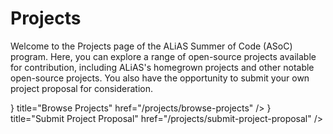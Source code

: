 
# Projects

Welcome to the Projects page of the ALiAS Summer of Code (ASoC) program.
Here, you can explore a range of open-source projects available for contribution, including ALiAS's homegrown projects and other notable open-source projects. 
You also have the opportunity to submit your own project proposal for consideration.

<Cards>
  <Card icon={<Image src="/icons/stars.svg" alt="logo" width={24} height={24} />} title="Browse Projects" href="/projects/browse-projects" />
  <Card icon={<Image src="/icons/stars.svg" alt="logo" width={24} height={24} />} title="Submit Project Proposal" href="/projects/submit-project-proposal" />
</Cards>